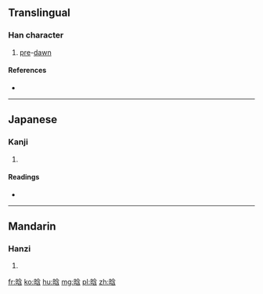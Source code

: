 ==Translingual==

===Han character===
{{Han char|rn=72|rad=日|as=07|sn=11|four=|canj=日人戈口 (AOIR)|ids=⿰[[日]][[含]]}}

# [[pre]]-[[dawn]]

====References====
* {{Han ref|kx=0495.270|dkj=13933|dj=0861.150|hdz=21514.030|uh=6657|ud=26199}}

----

==Japanese==

===Kanji===
{{ja-kanji|grade=|rs=日07}}

# {{defn|lang=ja|sort=日07}}

====Readings====
* {{ja-readings|on=[[かん]] (kan), [[ごん]] (gon)|kun=}}

----

==Mandarin==

===Hanzi===
{{cmn-hanzi|pin=[[hán]] ([[han2]])|wg=han<sup>2</sup>}}

# {{defn|lang=cmn|sort=日07}}

[[fr:晗]]
[[ko:晗]]
[[hu:晗]]
[[mg:晗]]
[[pl:晗]]
[[zh:晗]]